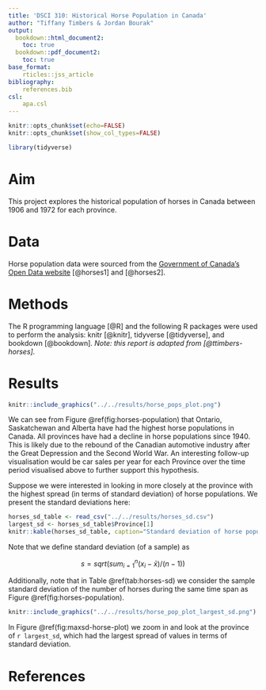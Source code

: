 ```yaml
---
title: 'DSCI 310: Historical Horse Population in Canada'
author: "Tiffany Timbers & Jordan Bourak"
output:
  bookdown::html_document2: 
    toc: true
  bookdown::pdf_document2: 
    toc: true
base_format: 
    rticles::jss_article
bibliography: 
    references.bib  
csl: 
    apa.csl
---
```


```r
knitr::opts_chunk$set(echo=FALSE)
knitr::opts_chunk$set(show_col_types=FALSE)

library(tidyverse)
```

# Aim

This project explores the historical population of horses in Canada between 1906 and 1972 for each province.

# Data

Horse population data were sourced from the [Government of Canada's Open Data website](http://open.canada.ca/en/open-data) [@horses1] and [@horses2].

# Methods

The R programming language [@R] and the following R packages were used to perform the analysis: knitr [@knitr], tidyverse [@tidyverse], and bookdown [@bookdown]. *Note: this report is adapted from [@ttimbers-horses].*


# Results

```r
knitr::include_graphics("../../results/horse_pops_plot.png")
```

We can see from Figure \@ref(fig:horses-population) that Ontario, Saskatchewan and Alberta have had the highest horse populations in Canada. All provinces have had a decline in horse populations since 1940. This is likely due to the rebound of the Canadian automotive industry after the Great Depression and the Second World War. An interesting follow-up visualisation would be car sales per year for each Province over the time period visualised above to further support this hypothesis.


Suppose we were interested in looking in more closely at the province with the highest spread (in terms of standard deviation) of horse populations. We present the standard deviations here:

```r
horses_sd_table <- read_csv("../../results/horses_sd.csv")
largest_sd <- horses_sd_table$Province[1]
knitr::kable(horses_sd_table, caption="Standard deviation of horse populations for all provinces in Canada")
```

Note that we define standard deviation (of a sample) as

$$s = sqrt( sum_{i = 1}^n(x_i - \bar{x}) / (n-1))$$

Additionally, note that in Table \@ref(tab:horses-sd) we consider the sample standard deviation of the number of horses during the same time span as Figure \@ref(fig:horses-population).



```r
knitr::include_graphics("../../results/horse_pop_plot_largest_sd.png")
```


In Figure \@ref(fig:maxsd-horse-plot) we zoom in and look at the province of `r largest_sd`, which had the largest spread of values in terms of standard deviation.


# References

